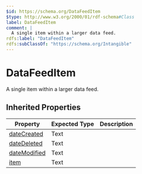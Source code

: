 ```yaml
---
$id: https://schema.org/DataFeedItem
$type: http://www.w3.org/2000/01/rdf-schema#Class
label: DataFeedItem
comment: |
  A single item within a larger data feed.
rdfs:label: "DataFeedItem"
rdfs:subClassOf: "https://schema.org/Intangible"
---
```


# DataFeedItem

A single item within a larger data feed.

## Inherited Properties

| Property | Expected Type | Description |
| --- | --- | --- |
| [dateCreated](https://schema.org/dateCreated) | Text |  |
| [dateDeleted](https://schema.org/dateDeleted) | Text |  |
| [dateModified](https://schema.org/dateModified) | Text |  |
| [item](https://schema.org/item) | Text |  |
